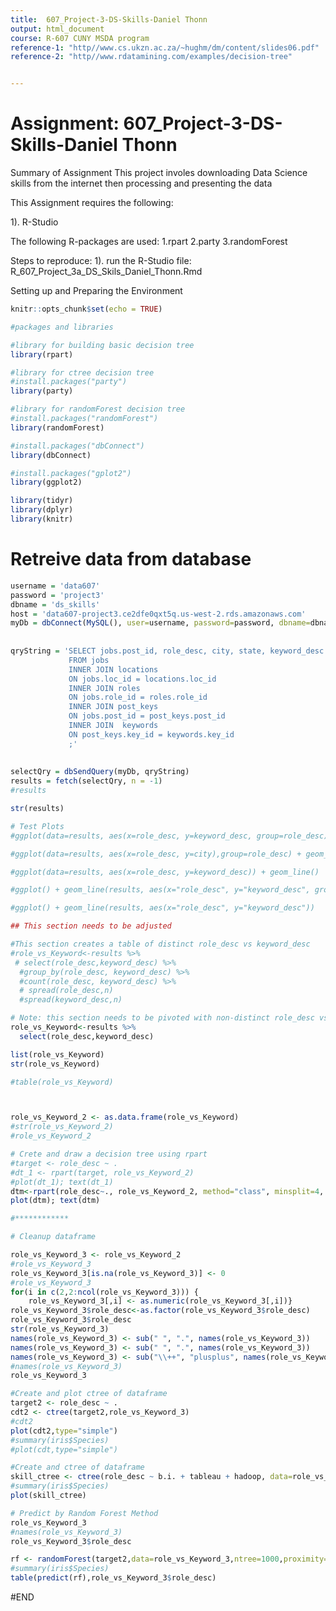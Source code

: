 ---
title:  607_Project-3-DS-Skills-Daniel Thonn
output: html_document
course: R-607 CUNY MSDA program
reference-1: "http//www.cs.ukzn.ac.za/~hughm/dm/content/slides06.pdf"
reference-2: "http//www.rdatamining.com/examples/decision-tree"


---

# Assignment: 607_Project-3-DS-Skills-Daniel Thonn

Summary of Assignment
This project involes downloading Data Science skills from the internet then processing and presenting the data

This Assignment requires the following:

1). R-Studio

The following R-packages are used:
1.rpart
2.party
3.randomForest 

Steps to reproduce:
1). run the R-Studio file: R_607_Project_3a_DS_Skils_Daniel_Thonn.Rmd


Setting up and Preparing the Environment

```{r setup, include=FALSE}
knitr::opts_chunk$set(echo = TRUE)
```

```{r, echo=TRUE}

#packages and libraries

#library for building basic decision tree
library(rpart)

#library for ctree decision tree
#install.packages("party")
library(party)

#library for randomForest decision tree
#install.packages("randomForest")
library(randomForest)

#install.packages("dbConnect")
library(dbConnect) 

#install.packages("gplot2")
library(ggplot2)

library(tidyr)
library(dplyr)
library(knitr)


```

# Retreive data from database

```{r, echo=TRUE}

username = 'data607' 
password = 'project3' 
dbname = 'ds_skills' 
host = 'data607-project3.ce2dfe0qxt5q.us-west-2.rds.amazonaws.com' 
myDb = dbConnect(MySQL(), user=username, password=password, dbname=dbname, host=host) 
 
 
qryString = 'SELECT jobs.post_id, role_desc, city, state, keyword_desc  
             FROM jobs 
             INNER JOIN locations 
             ON jobs.loc_id = locations.loc_id 
             INNER JOIN roles 
             ON jobs.role_id = roles.role_id 
             INNER JOIN post_keys 
             ON jobs.post_id = post_keys.post_id  
             INNER JOIN  keywords 
             ON post_keys.key_id = keywords.key_id 
             ;' 
 
 
selectQry = dbSendQuery(myDb, qryString) 
results = fetch(selectQry, n = -1) 
#results 

str(results)

```

```{r, echo=TRUE}
# Test Plots
#ggplot(data=results, aes(x=role_desc, y=keyword_desc, group=role_desc)) + geom_line()

#ggplot(data=results, aes(x=role_desc, y=city),group=role_desc) + geom_line()

#ggplot(data=results, aes(x=role_desc, y=keyword_desc)) + geom_line()

#ggplot() + geom_line(results, aes(x="role_desc", y="keyword_desc", group="role_desc"))

#ggplot() + geom_line(results, aes(x="role_desc", y="keyword_desc"))

```

```{r, echo=TRUE}
## This section needs to be adjusted

#This section creates a table of distinct role_desc vs keyword_desc 
#role_vs_Keyword<-results %>%
 # select(role_desc,keyword_desc) %>%
  #group_by(role_desc, keyword_desc) %>%
  #count(role_desc, keyword_desc) %>%
  # spread(role_desc,n)
  #spread(keyword_desc,n)

# Note: this section needs to be pivoted with non-distinct role_desc vs keyword_desc
role_vs_Keyword<-results %>%
  select(role_desc,keyword_desc)

list(role_vs_Keyword)
str(role_vs_Keyword)

#table(role_vs_Keyword)



role_vs_Keyword_2 <- as.data.frame(role_vs_Keyword)
#str(role_vs_Keyword_2)
#role_vs_Keyword_2

# Crete and draw a decision tree using rpart
#target <- role_desc ~ .
#dt_1 <- rpart(target, role_vs_Keyword_2)
#plot(dt_1); text(dt_1)
dtm<-rpart(role_desc~., role_vs_Keyword_2, method="class", minsplit=4, minbucket=1)
plot(dtm); text(dtm)

#************

# Cleanup dataframe

role_vs_Keyword_3 <- role_vs_Keyword_2
#role_vs_Keyword_3
role_vs_Keyword_3[is.na(role_vs_Keyword_3)] <- 0
#role_vs_Keyword_3
for(i in c(2,2:ncol(role_vs_Keyword_3))) {
    role_vs_Keyword_3[,i] <- as.numeric(role_vs_Keyword_3[,i])}
role_vs_Keyword_3$role_desc<-as.factor(role_vs_Keyword_3$role_desc)
role_vs_Keyword_3$role_desc
str(role_vs_Keyword_3)
names(role_vs_Keyword_3) <- sub(" ", ".", names(role_vs_Keyword_3))
names(role_vs_Keyword_3) <- sub(" ", ".", names(role_vs_Keyword_3))
names(role_vs_Keyword_3) <- sub("\\++", "plusplus", names(role_vs_Keyword_3))
#names(role_vs_Keyword_3) 
role_vs_Keyword_3

#Create and plot ctree of dataframe
target2 <- role_desc ~ .
cdt2 <- ctree(target2,role_vs_Keyword_3)
#cdt2
plot(cdt2,type="simple")
#summary(iris$Species)
#plot(cdt,type="simple")

#Create and ctree of dataframe
skill_ctree <- ctree(role_desc ~ b.i. + tableau + hadoop, data=role_vs_Keyword_3)
#summary(iris$Species)
plot(skill_ctree)

# Predict by Random Forest Method
role_vs_Keyword_3
#names(role_vs_Keyword_3)
role_vs_Keyword_3$role_desc

rf <- randomForest(target2,data=role_vs_Keyword_3,ntree=1000,proximity=TRUE)
#summary(iris$Species)
table(predict(rf),role_vs_Keyword_3$role_desc)


```



#END
